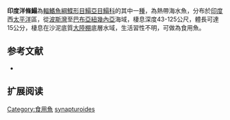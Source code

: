 {{Speciesbox
| name = 印度洋條鰨
| status = NE
| status_system = IUCN3.1
| image = 
| image_width = 250px
| genus = Zebrias
| species = synapturoides
| authority = [[Jenkins|Jenkins]], [[1910|1910]]
| synonyms = *''Solea synapturoides,Jenkins, 1910''
}}

'''印度洋條鰨'''為[[輻鰭魚綱|輻鰭魚綱]][[鰈形目|鰈形目]][[鰨亞目|鰨亞目]][[鰨科|鰨科]]的其中一[[種|種]]，為熱帶海水魚，分布於[[印度|印度]]西[[太平洋|太平洋]]區，從[[波斯灣|波斯灣]]至[[巴布亞紐幾內亞|巴布亞紐幾內亞]]海域，棲息深度43-125公尺，體長可達15公分，棲息在沙泥底質[[大陸棚|大陸棚]]底層水域，生活習性不明，可做為食用魚。
==参考文献==
*{{FishBase_species|genus=Zebrias|species=synapturoides|year=2014|month=4}}

== 扩展阅读 ==
{{refbegin}}
{{wikispecies-inline|Zebrias synapturoides|印度洋條鰨}}
{{refend}}
{{Taxonbar|from=Q2481102}}

[[Category:食用魚|Category:食用魚]]
[[Category:條鰨屬|synapturoides]]


{{魚類小作品}}